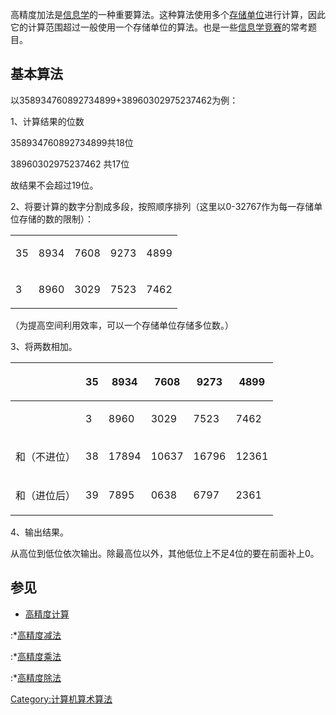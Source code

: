 {{Unreferenced|time=2021-08-24T02:01:29+00:00}}
高精度加法是[[信息学|信息学]]的一种重要算法。这种算法使用多个[[存储单位|存储单位]]进行计算，因此它的计算范围超过一般使用一个存储单位的算法。也是一些[[信息学竞赛|信息学竞赛]]的常考题目。

==基本算法==
以358934760892734899+38960302975237462为例：

1、计算结果的位数

358934760892734899共18位

38960302975237462  共17位

故结果不会超过19位。

2、将要计算的数字分割成多段，按照顺序排列（这里以0-32767作为每一存储单位存储的数的限制）：
{|class="wikitable"
|-
|  35||8934||7608||9273||4899
|-
|   3||8960||3029||7523||7462
|}
（为提高空间利用效率，可以一个存储单位存储多位数。）

3、将两数相加。
{|class="wikitable"
|-
!
|35|| 8934|| 7608|| 9273|| 4899
|-
!
|3|| 8960|| 3029|| 7523|| 7462
|-style="background:silver;"
!和（不进位）
|38||17894||10637||16796||12361
|-style="background:silver; "
!和（进位后）
|39||7895||0638||6797||2361
|}
4、输出结果。

从高位到低位依次输出。除最高位以外，其他低位上不足4位的要在前面补上0。

==参见==
*[[高精度计算|高精度计算]]
:*[[高精度减法|高精度减法]]
:*[[高精度乘法|高精度乘法]]
:*[[高精度除法|高精度除法]]

[[Category:计算机算术算法|Category:计算机算术算法]]